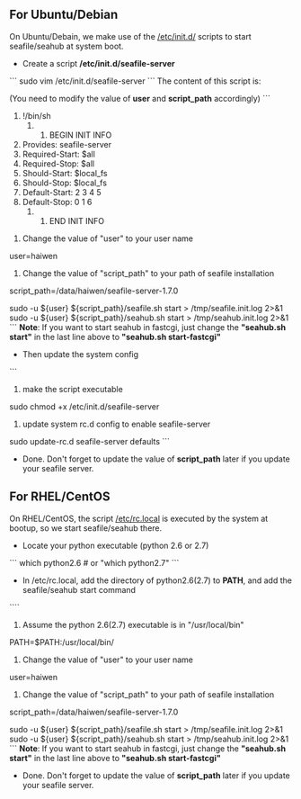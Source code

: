 == For Ubuntu/Debian ==

On Ubuntu/Debain, we make use of the [https://help.ubuntu.com/community/UbuntuBootupHowto /etc/init.d/] scripts to start seafile/seahub at system boot.
* Create a script '''/etc/init.d/seafile-server'''
```
sudo vim /etc/init.d/seafile-server
```
The content of this script is:

(You need to modify the value of '''user''' and '''script_path''' accordingly)
```
#!/bin/sh
### BEGIN INIT INFO
# Provides:		seafile-server
# Required-Start:	$all
# Required-Stop:	$all
# Should-Start:		$local_fs
# Should-Stop:		$local_fs
# Default-Start:	2 3 4 5
# Default-Stop:		0 1 6
### END INIT INFO

# Change the value of "user" to your user name
user=haiwen

# Change the value of "script_path" to your path of seafile installation
script_path=/data/haiwen/seafile-server-1.7.0

sudo -u ${user} ${script_path}/seafile.sh start > /tmp/seafile.init.log 2>&1
sudo -u ${user} ${script_path}/seahub.sh start > /tmp/seahub.init.log 2>&1
```
'''Note''': If you want to start seahub in fastcgi, just change the '''"seahub.sh start"''' in the last line above to '''"seahub.sh start-fastcgi"'''

* Then update the system config
```
# make the script executable
sudo chmod +x /etc/init.d/seafile-server
# update system rc.d config to enable seafile-server
sudo update-rc.d seafile-server defaults
```

* Done. Don't forget to update the value of '''script_path''' later if you update your seafile server.

== For RHEL/CentOS ==

On RHEL/CentOS, the script [http://www.centos.org/docs/5/html/Installation_Guide-en-US/s1-boot-init-shutdown-run-boot.html /etc/rc.local] is executed by the system at bootup, so we start seafile/seahub there.

* Locate your python executable (python 2.6 or 2.7)
```
which python2.6 # or "which python2.7"
```

* In /etc/rc.local, add the directory of python2.6(2.7) to '''PATH''', and add the seafile/seahub start command

````
# Assume the python 2.6(2.7) executable is in "/usr/local/bin"
PATH=$PATH:/usr/local/bin/

# Change the value of "user" to your user name
user=haiwen

# Change the value of "script_path" to your path of seafile installation
script_path=/data/haiwen/seafile-server-1.7.0

sudo -u ${user} ${script_path}/seafile.sh start > /tmp/seafile.init.log 2>&1
sudo -u ${user} ${script_path}/seahub.sh start > /tmp/seahub.init.log 2>&1
```
'''Note''': If you want to start seahub in fastcgi, just change the '''"seahub.sh start"''' in the last line above to '''"seahub.sh start-fastcgi"'''

* Done. Don't forget to update the value of '''script_path''' later if you update your seafile server.
